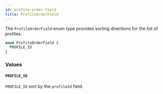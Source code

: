 ```yaml
---
id: profile-order-field
title: ProfileOrderField
---
```



The `ProfileOrderField` enum type provides sorting directions for the list of profiles.

```graphql
enum ProfileOrderField {
  PROFILE_ID
}
```


### Values

#### `PROFILE_ID` 

`PROFILE_ID` sort by the `profileId` field.




